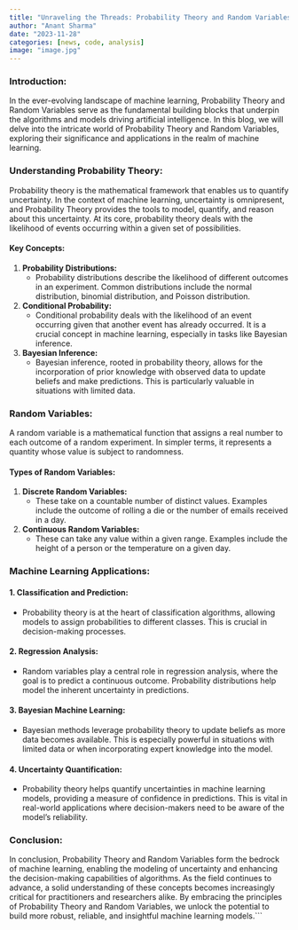 ```yaml
---
title: "Unraveling the Threads: Probability Theory and Random Variables in Machine Learning"
author: "Anant Sharma"
date: "2023-11-28"
categories: [news, code, analysis]
image: "image.jpg"
---
```



### Introduction:

In the ever-evolving landscape of machine learning, Probability Theory and Random Variables serve as the fundamental building blocks that underpin the algorithms and models driving artificial intelligence. In this blog, we will delve into the intricate world of Probability Theory and Random Variables, exploring their significance and applications in the realm of machine learning.

### Understanding Probability Theory:

Probability theory is the mathematical framework that enables us to quantify uncertainty. In the context of machine learning, uncertainty is omnipresent, and Probability Theory provides the tools to model, quantify, and reason about this uncertainty. At its core, probability theory deals with the likelihood of events occurring within a given set of possibilities.

#### Key Concepts:

1. **Probability Distributions:**
   - Probability distributions describe the likelihood of different outcomes in an experiment. Common distributions include the normal distribution, binomial distribution, and Poisson distribution.
   
2. **Conditional Probability:**
   - Conditional probability deals with the likelihood of an event occurring given that another event has already occurred. It is a crucial concept in machine learning, especially in tasks like Bayesian inference.

3. **Bayesian Inference:**
   - Bayesian inference, rooted in probability theory, allows for the incorporation of prior knowledge with observed data to update beliefs and make predictions. This is particularly valuable in situations with limited data.

### Random Variables:

A random variable is a mathematical function that assigns a real number to each outcome of a random experiment. In simpler terms, it represents a quantity whose value is subject to randomness.

#### Types of Random Variables:

1. **Discrete Random Variables:**
   - These take on a countable number of distinct values. Examples include the outcome of rolling a die or the number of emails received in a day.

2. **Continuous Random Variables:**
   - These can take any value within a given range. Examples include the height of a person or the temperature on a given day.

### Machine Learning Applications:

#### 1. **Classification and Prediction:**
   - Probability theory is at the heart of classification algorithms, allowing models to assign probabilities to different classes. This is crucial in decision-making processes.

#### 2. **Regression Analysis:**
   - Random variables play a central role in regression analysis, where the goal is to predict a continuous outcome. Probability distributions help model the inherent uncertainty in predictions.

#### 3. **Bayesian Machine Learning:**
   - Bayesian methods leverage probability theory to update beliefs as more data becomes available. This is especially powerful in situations with limited data or when incorporating expert knowledge into the model.

#### 4. **Uncertainty Quantification:**
   - Probability theory helps quantify uncertainties in machine learning models, providing a measure of confidence in predictions. This is vital in real-world applications where decision-makers need to be aware of the model's reliability.

### Conclusion:

In conclusion, Probability Theory and Random Variables form the bedrock of machine learning, enabling the modeling of uncertainty and enhancing the decision-making capabilities of algorithms. As the field continues to advance, a solid understanding of these concepts becomes increasingly critical for practitioners and researchers alike. By embracing the principles of Probability Theory and Random Variables, we unlock the potential to build more robust, reliable, and insightful machine learning models.```